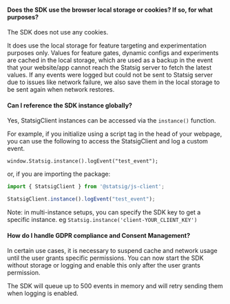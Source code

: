 
#### Does the SDK use the browser local storage or cookies? If so, for what purposes?

The SDK does not use any cookies.

It does use the local storage for feature targeting and experimentation purposes only. Values for feature gates, dynamic configs and experiments are cached in the local storage, which are used as a backup in the event that your website/app cannot reach the Statsig server to fetch the latest values. If any events were logged but could not be sent to Statsig server due to issues like network failure, we also save them in the local storage to be sent again when network restores.


#### Can I reference the SDK instance globally?

Yes, StatsigClient instances can be accessed via the `instance()` function.

For example, if you initialize using a script tag in the head of your webpage, you can use the following to access the StatsigClient and log a custom event.

```tsx
window.Statsig.instance().logEvent("test_event");
```

or, if you are importing the package:
```ts
import { StatsigClient } from '@statsig/js-client';

StatsigClient.instance().logEvent("test_event");
```

Note: in multi-instance setups, you can specify the SDK key to get a specific instance. eg `Statsig.instance('client-YOUR_CLIENT_KEY')`

#### How do I handle GDPR compliance and Consent Management? 

In certain use cases, it is necessary to suspend cache and network usage until the user grants specific 
permissions. You can now start the SDK without storage or logging and enable this only after the user grants permission. 

<GitHubEmbed url="https://raw.githubusercontent.com/statsig-io/js-client-monorepo/main/samples/react/src/samples/precomputed-client/sample-precomp-gdpr.tsx" />

The SDK will queue up to 500 events in memory and will retry sending them when logging is enabled.